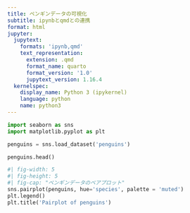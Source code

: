 ```yaml
---
title: ペンギンデータの可視化
subtitle: ipynbとqmdとの連携
format: html
jupyter:
  jupytext:
    formats: 'ipynb,qmd'
    text_representation:
      extension: .qmd
      format_name: quarto
      format_version: '1.0'
      jupytext_version: 1.16.4
  kernelspec:
    display_name: Python 3 (ipykernel)
    language: python
    name: python3
---
```


```python
import seaborn as sns
import matplotlib.pyplot as plt
```

```python
penguins = sns.load_dataset('penguins')

penguins.head()
```

```python
#| fig-width: 5
#| fig-height: 5
#| fig-cap: "ペンギンデータのペアプロット"
sns.pairplot(penguins, hue='species', palette = 'muted')
plt.legend()
plt.title('Pairplot of penguins')
```
